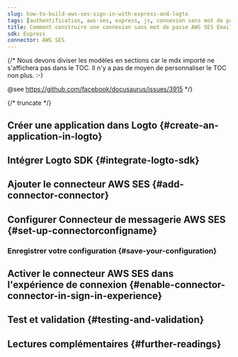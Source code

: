 ```yaml
---
slug: how-to-build-aws-ses-sign-in-with-express-and-logto
tags: [authentification, aws-ses, express, js, connexion sans mot de passe, connexion, login]
title: Comment construire une connexion sans mot de passe AWS SES Email avec Express
sdk: Express
connector: AWS SES
---
```


{/*
  Nous devons diviser les modèles en sections car le mdx importé ne s'affichera pas dans le TOC.
  Il n'y a pas de moyen de personnaliser le TOC non plus. :-)

  @see https://github.com/facebook/docusaurus/issues/3915
*/}



{/* truncate */}

<Intro connector={connector} sdk="Express" link="https://expressjs.com" />

## Créer une application dans Logto \{#create-an-application-in-logto}

<CreateApplication type="Traditional web" framework="Express" />

## Intégrer Logto SDK \{#integrate-logto-sdk}

<IntegrateSdk />

## Ajouter le connecteur AWS SES \{#add-connector-connector}

<AddPasswordlessConnector
  connector={connector}
  connectorType="Email"
  passwordlessSignUpIdentifier="Adresse e-mail"
/>

## Configurer Connecteur de messagerie AWS SES \{#set-up-connectorconfigname}

<ConnectorGuide />

### Enregistrer votre configuration \{#save-your-configuration}

<SaveYourConfiguration connector={connector} />

## Activer le connecteur AWS SES dans l'expérience de connexion \{#enable-connector-connector-in-sign-in-experience}

<EnablePasswordlessConnector
  connectorType="Email"
  passwordlessSignUpIdentifier="Adresse e-mail"
/>

## Test et validation \{#testing-and-validation}

<TestingAndValidation connector={connector} sdk="Express" />

## Lectures complémentaires \{#further-readings}

<FurtherReadings />